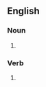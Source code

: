 {{also|BOPs}}

==English==

===Noun===
{{head|en|noun plural form}}

# {{plural of|bop|lang=en}}

===Verb===
{{head|en|verb form}}

# {{en-third-person singular of|bop}}